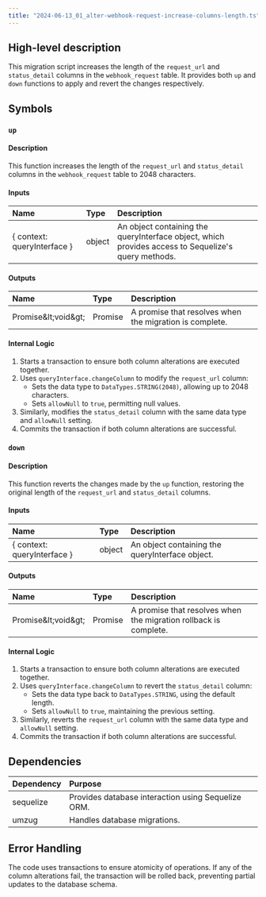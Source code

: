 ```yaml
---
title: "2024-06-13_01_alter-webhook-request-increase-columns-length.ts"
---
```


## High-level description
This migration script increases the length of the `request_url` and `status_detail` columns in the `webhook_request` table. It provides both `up` and `down` functions to apply and revert the changes respectively.

## Symbols

### `up`
#### Description
This function increases the length of the `request_url` and `status_detail` columns in the `webhook_request` table to 2048 characters.

#### Inputs
| Name | Type | Description |
|:-----|:-----|:------------|
| { context: queryInterface } | object | An object containing the queryInterface object, which provides access to Sequelize's query methods. |

#### Outputs
| Name | Type | Description |
|:-----|:-----|:------------|
| Promise\&lt;void\&gt; | Promise | A promise that resolves when the migration is complete. |

#### Internal Logic
1. Starts a transaction to ensure both column alterations are executed together.
2. Uses `queryInterface.changeColumn` to modify the `request_url` column:
    - Sets the data type to `DataTypes.STRING(2048)`, allowing up to 2048 characters.
    - Sets `allowNull` to `true`, permitting null values.
3. Similarly, modifies the `status_detail` column with the same data type and `allowNull` setting.
4. Commits the transaction if both column alterations are successful.

### `down`
#### Description
This function reverts the changes made by the `up` function, restoring the original length of the `request_url` and `status_detail` columns.

#### Inputs
| Name | Type | Description |
|:-----|:-----|:------------|
| { context: queryInterface } | object | An object containing the queryInterface object. |

#### Outputs
| Name | Type | Description |
|:-----|:-----|:------------|
| Promise\&lt;void\&gt; | Promise | A promise that resolves when the migration rollback is complete. |

#### Internal Logic
1. Starts a transaction to ensure both column alterations are executed together.
2. Uses `queryInterface.changeColumn` to revert the `status_detail` column:
    - Sets the data type back to `DataTypes.STRING`, using the default length.
    - Sets `allowNull` to `true`, maintaining the previous setting.
3. Similarly, reverts the `request_url` column with the same data type and `allowNull` setting.
4. Commits the transaction if both column alterations are successful.

## Dependencies
| Dependency | Purpose |
|:-----------|:--------|
| sequelize | Provides database interaction using Sequelize ORM. |
| umzug | Handles database migrations. |

## Error Handling
The code uses transactions to ensure atomicity of operations. If any of the column alterations fail, the transaction will be rolled back, preventing partial updates to the database schema.
